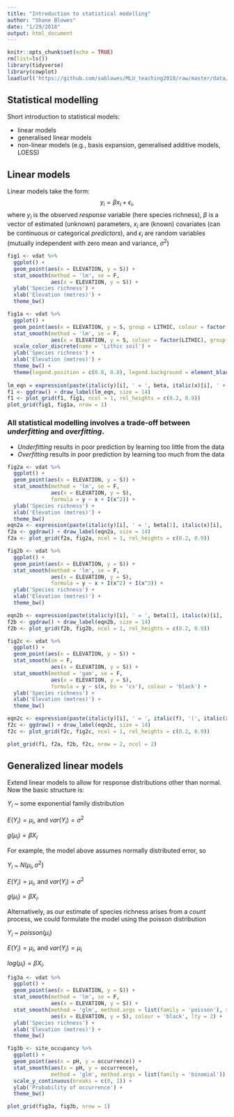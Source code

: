 ```yaml
---
title: "Introduction to statistical modelling"
author: "Shane Blowes"
date: "1/29/2018"
output: html_document
---
```


```r
knitr::opts_chunk$set(echo = TRUE)
rm(list=ls())
library(tidyverse)
library(cowplot)
load(url('https://github.com/sablowes/MLU_teaching2018/raw/master/data/vltava.Rdata'))
```

## Statistical modelling
Short introduction to statistical models:

- linear models
- generalised linear models
- non-linear models (e.g., basis expansion, generalised additive models, LOESS)

## Linear models
Linear models take the form:
$$ y_i = \beta x_i + \epsilon_i,$$
where $y_i$ is the observed *response* variable (here species richness), $\beta$ is a vector of estimated (unknown) parameters, $x_i$ are (known) covariates (can be continuous or categorical *predictors*), and $\epsilon_i$ are random variables (mutually independent with zero mean and variance, $\sigma^2$)


```r
fig1 <- vdat %>%
  ggplot() +
  geom_point(aes(x = ELEVATION, y = S)) +
  stat_smooth(method = 'lm', se = F,
              aes(x = ELEVATION, y = S)) +
  ylab('Species richness') +
  xlab('Elevation (metres)') +
  theme_bw()

fig1a <- vdat %>%
  ggplot() +
  geom_point(aes(x = ELEVATION, y = S, group = LITHIC, colour = factor(LITHIC))) +
  stat_smooth(method = 'lm', se = F,
              aes(x = ELEVATION, y = S, colour = factor(LITHIC), group = factor(LITHIC))) +
  scale_color_discrete(name = 'Lithic soil') +
  ylab('Species richness') +
  xlab('Elevation (metres)') +
  theme_bw() +
  theme(legend.position = c(0.8, 0.8), legend.background = element_blank())
  
lm_eqn = expression(paste(italic(y)[i], ' = ', beta, italic(x)[i], ' + ', epsilon[i], sep = ''))
f1 <- ggdraw() + draw_label(lm_eqn, size = 14)
f1 <- plot_grid(f1, fig1, ncol = 1, rel_heights = c(0.2, 0.9))
plot_grid(fig1, fig1a, nrow = 1)
```

### All statistical modelling involves a trade-off between *underfitting* and *overfitting*.
- *Underfitting* results in poor prediction by learning too little from the data
- *Overfitting* results in poor prediction by learning too much from the data


```r
fig2a <- vdat %>%
  ggplot() +
  geom_point(aes(x = ELEVATION, y = S)) +
  stat_smooth(method = 'lm', se = F,
              aes(x = ELEVATION, y = S),
              formula = y ~ x + I(x^2)) +
  ylab('Species richness') +
  xlab('Elevation (metres)') +
  theme_bw()
eqn2a <- expression(paste(italic(y)[i], ' = ', beta[1], italic(x)[i], ' + ', beta[2], italic(x)[i]^2, ' + ', epsilon[i], sep = ''))
f2a <- ggdraw() + draw_label(eqn2a, size = 14)
f2a <- plot_grid(f2a, fig2a, ncol = 1, rel_heights = c(0.2, 0.9))

fig2b <- vdat %>%
  ggplot() +
  geom_point(aes(x = ELEVATION, y = S)) +
  stat_smooth(method = 'lm', se = F,
              aes(x = ELEVATION, y = S),
              formula = y ~ x + I(x^2) + I(x^3)) +
  ylab('Species richness') +
  xlab('Elevation (metres)') +
  theme_bw()

eqn2b <- expression(paste(italic(y)[i], ' = ', beta[1], italic(x)[i], ' + ', beta[2], italic(x)[i]^2, '\n+ ', beta[3], italic(x)[i]^3, ' + ', epsilon[i], sep = ''))
f2b <- ggdraw() + draw_label(eqn2b, size = 14)
f2b <- plot_grid(f2b, fig2b, ncol = 1, rel_heights = c(0.2, 0.9))

fig2c <- vdat %>%
  ggplot() +
  geom_point(aes(x = ELEVATION, y = S)) +
  stat_smooth(se = F,
              aes(x = ELEVATION, y = S)) +
  stat_smooth(method = 'gam', se = F,
              aes(x = ELEVATION, y = S),
              formula = y ~ s(x, bs = 'cs'), colour = 'black') +
  ylab('Species richness') +
  xlab('Elevation (metres)') +
  theme_bw()

eqn2c <- expression(paste(italic(y)[i], ' = ', italic(f), '(', italic(x)[i], ') + ', epsilon[i], sep = ''))
f2c <- ggdraw() + draw_label(eqn2c, size = 14)
f2c <- plot_grid(f2c, fig2c, ncol = 1, rel_heights = c(0.2, 0.9))

plot_grid(f1, f2a, f2b, f2c, nrow = 2, ncol = 2)
```

## Generalized linear models

Extend linear models to allow for response distributions other than normal. Now the basic structure is:


$Y_i$ ~ some exponential family distribution

$E(Y_i)=\mu_i$, and $var(Y_i)=\sigma^2$

$g(\mu_i)=\beta X_i$



For example, the model above assumes normally distributed error, so

$Y_i$ ~ $N(\mu_i, \sigma^2)$

$E(Y_i)=\mu_i$, and $var(Y_i)=\sigma^2$

$g(\mu_i)=\beta X_i$.



Alternatively, as our estimate of species richness arises from a *count* process, we could formulate the model using the poisson distribution

$Y_i$ ~ $poisson(\mu_i)$


$E(Y_i)=\mu_i$, and $var(Y_i)=\mu_i$

$log(\mu_i)=\beta X_i$.



```r
fig3a <- vdat %>%
  ggplot() +
  geom_point(aes(x = ELEVATION, y = S)) +
  stat_smooth(method = 'lm', se = F,
              aes(x = ELEVATION, y = S)) +
  stat_smooth(method = 'glm', method.args = list(family = 'poisson'), se = F,
              aes(x = ELEVATION, y = S), colour = 'black', lty = 2) +
  ylab('Species richness') +
  xlab('Elevation (metres)') +
  theme_bw()

fig3b <- site_occupancy %>%
  ggplot() +
  geom_point(aes(x = pH, y = occurrence)) +
  stat_smooth(aes(x = pH, y = occurrence),
              method = 'glm', method.args = list(family = 'binomial')) +
  scale_y_continuous(breaks = c(0, 1)) +
  ylab('Probability of occurrence') + 
  theme_bw()

plot_grid(fig3a, fig3b, nrow = 1)
```
